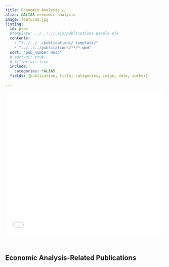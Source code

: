 ```yaml
---
title: Economic Analysis 💵
alias: &ALIAS economic-analysis
image: featured.jpg
listing:
  id: pubs
  #template: ../../../_ejs/publications-people.ejs 
  contents: 
    - "!../../../publications/_template/"
    - "../../../publications/**/*.qmd"
  sort: "pub_number desc"
  # sort-ui: true
  # filter-ui: true
  include: 
    categories: *ALIAS
  fields: [publication, title, categories, image, date, author]

---
```


```{=html}
<iframe src="econ_research_banner.html" width="100%" height="450px" frameborder="0" style="border-radius: 20px; margin-bottom: 2rem;"></iframe>
```

## Economic Analysis-Related Publications


:::{#pubs}
:::